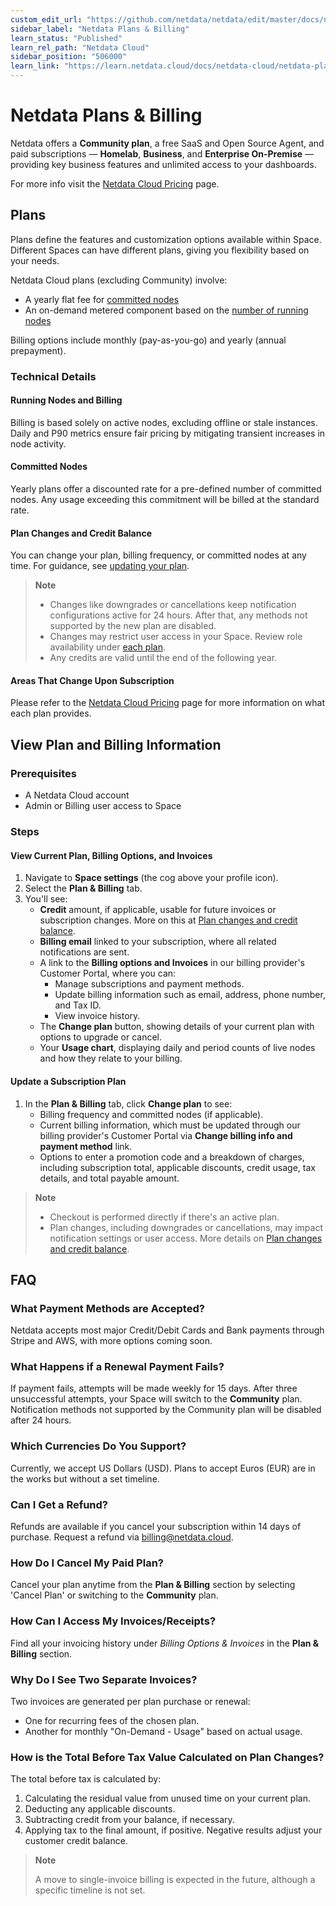 ```yaml
---
custom_edit_url: "https://github.com/netdata/netdata/edit/master/docs/netdata-cloud/view-plan-and-billing.md"
sidebar_label: "Netdata Plans & Billing"
learn_status: "Published"
learn_rel_path: "Netdata Cloud"
sidebar_position: "506000"
learn_link: "https://learn.netdata.cloud/docs/netdata-cloud/netdata-plans-&-billing"
---
```


# Netdata Plans & Billing

Netdata offers a **Community plan**, a free SaaS and Open Source Agent, and paid subscriptions — **Homelab**, **Business**, and **Enterprise On-Premise** — providing key business features and unlimited access to your dashboards.

For more info visit the [Netdata Cloud Pricing](https://netdata.cloud/pricing) page.

## Plans

Plans define the features and customization options available within Space. Different Spaces can have different plans, giving you flexibility based on your needs.

Netdata Cloud plans (excluding Community) involve:

- A yearly flat fee for [committed nodes](#committed-nodes)
- An on-demand metered component based on the [number of running nodes](#running-nodes-and-billing)

Billing options include monthly (pay-as-you-go) and yearly (annual prepayment).

### Technical Details

#### Running Nodes and Billing

Billing is based solely on active nodes, excluding offline or stale instances. Daily and P90 metrics ensure fair pricing by mitigating transient increases in node activity.

#### Committed Nodes

Yearly plans offer a discounted rate for a pre-defined number of committed nodes. Any usage exceeding this commitment will be billed at the standard rate.

#### Plan Changes and Credit Balance

You can change your plan, billing frequency, or committed nodes at any time. For guidance, see [updating your plan](#update-a-subscription-plan).

> **Note**
>
> - Changes like downgrades or cancellations keep notification configurations active for 24 hours. After that, any methods not supported by the new plan are disabled.
> - Changes may restrict user access in your Space. Review role availability under [each plan](https://netdata.cloud/pricing).
> - Any credits are valid until the end of the following year.

#### Areas That Change Upon Subscription

Please refer to the [Netdata Cloud Pricing](https://netdata.cloud/pricing) page for more information on what each plan provides.

## View Plan and Billing Information

### Prerequisites

- A Netdata Cloud account
- Admin or Billing user access to Space

### Steps

#### View Current Plan, Billing Options, and Invoices

1. Navigate to **Space settings** (the cog above your profile icon).
2. Select the **Plan & Billing** tab.
3. You'll see:
    - **Credit** amount, if applicable, usable for future invoices or subscription changes. More on this at [Plan changes and credit balance](/docs/netdata-cloud/netdata-plans-&-billing#plan-changes-and-credit-balance).
    - **Billing email** linked to your subscription, where all related notifications are sent.
    - A link to the **Billing options and Invoices** in our billing provider's Customer Portal, where you can:
        - Manage subscriptions and payment methods.
        - Update billing information such as email, address, phone number, and Tax ID.
        - View invoice history.
    - The **Change plan** button, showing details of your current plan with options to upgrade or cancel.
    - Your **Usage chart**, displaying daily and period counts of live nodes and how they relate to your billing.

#### Update a Subscription Plan

1. In the **Plan & Billing** tab, click **Change plan** to see:
    - Billing frequency and committed nodes (if applicable).
    - Current billing information, which must be updated through our billing provider's Customer Portal via **Change billing info and payment method** link.
    - Options to enter a promotion code and a breakdown of charges, including subscription total, applicable discounts, credit usage, tax details, and total payable amount.

> **Note**
>
> - Checkout is performed directly if there's an active plan.
> - Plan changes, including downgrades or cancellations, may impact notification settings or user access. More details on [Plan changes and credit balance](/docs/netdata-cloud/netdata-plans-&-billing#plan-changes-and-credit-balance).

## FAQ

### What Payment Methods are Accepted?

Netdata accepts most major Credit/Debit Cards and Bank payments through Stripe and AWS, with more options coming soon.

### What Happens if a Renewal Payment Fails?

If payment fails, attempts will be made weekly for 15 days. After three unsuccessful attempts, your Space will switch to the **Community** plan. Notification methods not supported by the Community plan will be disabled after 24 hours.

### Which Currencies Do You Support?

Currently, we accept US Dollars (USD). Plans to accept Euros (EUR) are in the works but without a set timeline.

### Can I Get a Refund?

Refunds are available if you cancel your subscription within 14 days of purchase. Request a refund via [billing@netdata.cloud](mailto:billing@netdata.cloud).

### How Do I Cancel My Paid Plan?

Cancel your plan anytime from the **Plan & Billing** section by selecting 'Cancel Plan' or switching to the **Community** plan.

### How Can I Access My Invoices/Receipts?

Find all your invoicing history under _Billing Options & Invoices_ in the **Plan & Billing** section.

### Why Do I See Two Separate Invoices?

Two invoices are generated per plan purchase or renewal:

- One for recurring fees of the chosen plan.
- Another for monthly "On-Demand - Usage" based on actual usage.

### How is the **Total Before Tax** Value Calculated on Plan Changes?

The total before tax is calculated by:

1. Calculating the residual value from unused time on your current plan.
2. Deducting any applicable discounts.
3. Subtracting credit from your balance, if necessary.
4. Applying tax to the final amount, if positive. Negative results adjust your customer credit balance.

> **Note**
>
> A move to single-invoice billing is expected in the future, although a specific timeline is not set.
